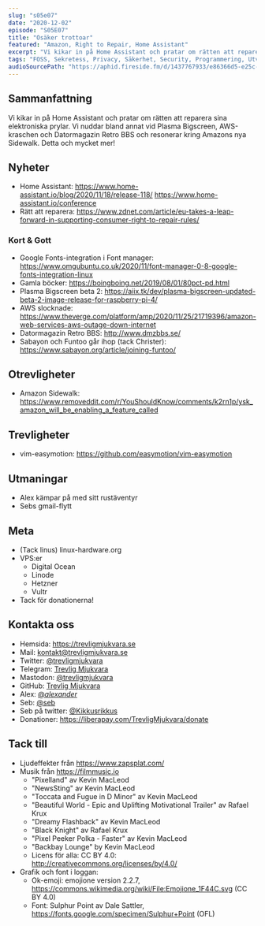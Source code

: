 ```yaml
---
slug: "s05e07"
date: "2020-12-02"
episode: "S05E07"
title: "Osäker trottoar"
featured: "Amazon, Right to Repair, Home Assistant"
excerpt: "Vi kikar in på Home Assistant och pratar om rätten att reparera sina elektroniska prylar. Vi nuddar bland annat vid Plasma Bigscreen, AWS-kraschen och Datormagazin Retro BBS och resonerar kring Amazons nya Sidewalk. Detta och mycket mer!"
tags: "FOSS, Sekretess, Privacy, Säkerhet, Security, Programmering, Utveckling, Mjukvara, PinePhone, Technology, Linux, Open Source, Home assistant, right to repair, Google Fonts, Font manager, Plasma bigscreen, AWS, Amazon, Datormagazin, Sabayon, Funtoo, Amazon Sidewalk, vim-easymotion"
audioSourcePath: "https://aphid.fireside.fm/d/1437767933/e86366d5-e25c-4aab-9a13-33b7144ac160/c6697ad5-b916-44d2-b8f8-13b0dadb0873.mp3"
---
```

## Sammanfattning
Vi kikar in på Home Assistant och pratar om rätten att reparera sina elektroniska prylar. Vi nuddar bland annat vid Plasma Bigscreen, AWS-kraschen och Datormagazin Retro BBS och resonerar kring Amazons nya Sidewalk. Detta och mycket mer!

## Nyheter
- Home Assistant: https://www.home-assistant.io/blog/2020/11/18/release-118/ https://www.home-assistant.io/conference
- Rätt att reparera: https://www.zdnet.com/article/eu-takes-a-leap-forward-in-supporting-consumer-right-to-repair-rules/

### Kort & Gott 
- Google Fonts-integration i Font manager: https://www.omgubuntu.co.uk/2020/11/font-manager-0-8-google-fonts-integration-linux
- Gamla böcker: https://boingboing.net/2019/08/01/80pct-pd.html
- Plasma Bigscreen beta 2: https://aiix.tk/dev/plasma-bigscreen-updated-beta-2-image-release-for-raspberry-pi-4/
- AWS slocknade: https://www.theverge.com/platform/amp/2020/11/25/21719396/amazon-web-services-aws-outage-down-internet
- Datormagazin Retro BBS: http://www.dmzbbs.se/
- Sabayon och Funtoo går ihop (tack Christer): https://www.sabayon.org/article/joining-funtoo/

## Otrevligheter
- Amazon Sidewalk: https://www.removeddit.com/r/YouShouldKnow/comments/k2rn1p/ysk_amazon_will_be_enabling_a_feature_called

## Trevligheter
- vim-easymotion: https://github.com/easymotion/vim-easymotion

## Utmaningar
- Alex kämpar på med sitt rustäventyr
- Sebs gmail-flytt

## Meta
- (Tack linus) linux-hardware.org
- VPS:er
  - Digital Ocean
  - Linode
  - Hetzner
  - Vultr
- Tack för donationerna!

## Kontakta oss
- Hemsida: https://trevligmjukvara.se
- Mail: kontakt@trevligmjukvara.se
- Twitter: [@trevligmjukvara](https://twitter.com/trevligmjukvara)
- Telegram: [Trevlig Mjukvara](https://t.me/trevligmjukvara)
- Mastodon: [@trevligmjukvara](https://mastodon.linuxkompis.se/@trevligmjukvara)
- GitHub: [Trevlig Mjukvara](https://github.com/trevligmjukvara)
- Alex: [@_alexander_](https://mastodon.online/@_alexander_)
- Seb: [@seb](https://social.gelotte.dev/@seb)
- Seb på twitter: [@Kikkusrikkus](https://twitter.com/Kikkusrikkus)
- Donationer: https://liberapay.com/TrevligMjukvara/donate

## Tack till
- Ljudeffekter från https://www.zapsplat.com/
- Musik från https://filmmusic.io
  - "Pixelland" av Kevin MacLeod
  - "NewsSting" av Kevin MacLeod
  - "Toccata and Fugue in D Minor" av Kevin MacLeod
  - "Beautiful World - Epic and Uplifting Motivational Trailer" av Rafael Krux
  - "Dreamy Flashback" av Kevin MacLeod
  - "Black Knight" av Rafael Krux
  - "Pixel Peeker Polka - Faster" av Kevin MacLeod
  - "Backbay Lounge" by Kevin MacLeod
  - Licens för alla: CC BY 4.0: http://creativecommons.org/licenses/by/4.0/
- Grafik och font i loggan:
  - Ok-emoji: emojione version 2.2.7, https://commons.wikimedia.org/wiki/File:Emojione_1F44C.svg (CC BY 4.0)
  - Font: Sulphur Point av Dale Sattler, https://fonts.google.com/specimen/Sulphur+Point (OFL)
